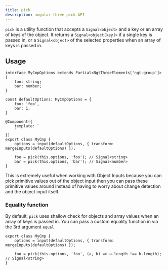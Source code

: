 ```yaml
---
title: pick
description: angular-three pick API
---
```


`pick` is a utility function that accepts a `Signal<object>` and a key or an array of keys of the object. It returns a `Signal<object[key]>` if a single key is passed in, or a `Signal<object>` of the selected properties when an array of keys is passed in.

## Usage

```angular-ts
interface MyCmpOptions extends Partial<NgtThreeElements['ngt-group']> {
    foo: string;
    bar: number;
}

const defaultOptions: MyCmpOptions = {
    foo: 'foo',
    bar: 1,
}

@Component({
    template: `
    `
})
export class MyCmp {
    options = input(defaultOptions, { transform: mergeInputs(defaultOptions) });

    foo = pick(this.options, 'foo'); // Signal<string>
    bar = pick(this.options, 'bar'); // Signal<number>
}
```

This is extremely useful when working with Object Inputs because you can pick primitive values out of the object input then you can pass these primitive values around instead of having to worry about change detection and the object input itself.

### Equality function

By default, `pick` uses shallow check for objects and array values when an array of keys is passed in. You can pass a custom equality function in via the 3rd argument `equal`

```angular-ts
export class MyCmp {
    options = input(defaultOptions, { transform: mergeInputs(defaultOptions) });

    foo = pick(this.options, 'foo', (a, b) => a.length !== b.length); // Signal<string>
}
```
